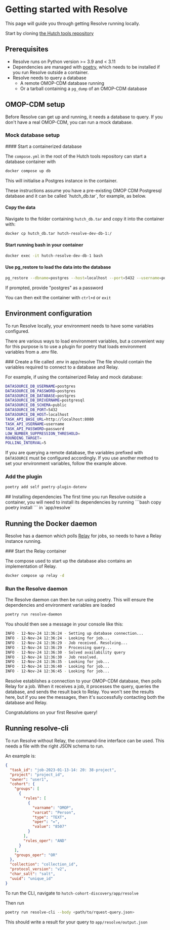
# Getting started with Resolve

This page will guide you through getting Resolve running locally.

Start by cloning [the Hutch tools repository](https://github.com/Health-Informatics-UoN/hutch-cohort-discovery)

## Prerequisites

- Resolve runs on Python version >= 3.9 and < 3.11
- Dependencies are managed with [poetry](https://python-poetry.org/), which needs to be installed if you run Resolve outside a container.
- Resolve needs to query a database
  - A remote OMOP-CDM database running
  - Or a tarball containing a `pg_dump` of an OMOP-CDM database

## OMOP-CDM setup

Before Resolve can get up and running, it needs a database to query.
If you don't have a real OMOP-CDM, you can run a mock database.

### Mock database setup

<Steps>
#### Start a containerized database

The `compose.yml` in the root of the Hutch tools repository can start a database container with

```bash copy
docker compose up db
```

This will initialise a Postgres instance in the container.

<Callout type="info">
  These instructions assume you have a pre-existing OMOP CDM Postgresql database
  and it can be called `hutch_db.tar`, for example, as below.
</Callout>

#### Copy the data

Navigate to the folder containing `hutch_db.tar` and copy it into the container with:

```bash copy
docker cp hutch_db.tar hutch-resolve-dev-db-1:/
```

#### Start running bash in your container

```bash copy
docker exec -it hutch-resolve-dev-db-1 bash
```

#### Use pg_restore to load the data into the database

```bash copy
pg_restore --dbname=postgres --host=localhost --port=5432 --username=postgres --password hutch_db.tar
```

If prompted, provide "postgres" as a password

You can then exit the container with `ctrl+d` or `exit`

</Steps>

## Environment configuration

To run Resolve locally, your environment needs to have some variables configured.

There are various ways to load environment variables, but a convenient way for this purpose is to use a plugin for poetry that loads environment variables from a .env file.

<Steps>
### Create a file called .env in app/resolve
The file should contain the variables required to connect to a database and Relay.

For example, if using the containerized Relay and mock database:

```sh copy
DATASOURCE_DB_USERNAME=postgres
DATASOURCE_DB_PASSWORD=postgres
DATASOURCE_DB_DATABASE=postgres
DATASOURCE_DB_DRIVERNAME=postgresql
DATASOURCE_DB_SCHEMA=public
DATASOURCE_DB_PORT=5432
DATASOURCE_DB_HOST=localhost
TASK_API_BASE_URL=http://localhost:8080
TASK_API_USERNAME=username
TASK_API_PASSWORD=password
LOW_NUMBER_SUPPRESSION_THRESHOLD=
ROUNDING_TARGET=
POLLING_INTERVAL=5
```

If you are querying a remote database, the variables prefixed with `DATASOURCE` must be configured accordingly.
If you use another method to set your environment variables, follow the example above.

### Add the plugin

```bash copy
poetry add self poetry-plugin-dotenv
```

</Steps>
## Installing dependencies
The first time you run Resolve outside a container, you will need to install its dependencies by running
```bash copy
poetry install
```
in `app/resolve`

## Running the Docker daemon

Resolve has a daemon which polls [Relay](/relay) for jobs, so needs to have a Relay instance running.

<Steps>
### Start the Relay container

The compose used to start up the database also contains an implementation of Relay.

```bash copy
docker compose up relay -d
```

### Run the Resolve daemon

The Resolve daemon can then be run using poetry. This will ensure the dependencies and environment variables are loaded

```bash copy
poetry run resolve-daemon
```

You should then see a message in your console like this:

```bash
INFO - 12-Nov-24 12:36:24 - Setting up database connection...
INFO - 12-Nov-24 12:36:24 - Looking for job...
INFO - 12-Nov-24 12:36:29 - Job received. Resolving...
INFO - 12-Nov-24 12:36:29 - Processing query...
INFO - 12-Nov-24 12:36:30 - Solved availability query
INFO - 12-Nov-24 12:36:30 - Job resolved.
INFO - 12-Nov-24 12:36:35 - Looking for job...
INFO - 12-Nov-24 12:36:40 - Looking for job...
INFO - 12-Nov-24 12:36:45 - Looking for job...
```

Resolve establishes a connection to your OMOP-CDM database, then polls Relay for a job.
When it receives a job, it processes the query, queries the database, and sends the result back to Relay.
You won't see the results here, but if you see the messages, then it's successfully contacting both the database and Relay.

</Steps>

<Callout emoji="🎉">Congratulations on your first Resolve query!</Callout>

## Running resolve-cli

To run Resolve without Relay, the command-line interface can be used.
This needs a file with the right JSON schema to run.

An example is:

```json copy
{
  "task_id": "job-2023-01-13-14: 20: 38-project",
  "project": "project_id",
  "owner": "user1",
  "cohort": {
    "groups": [
      {
        "rules": [
          {
            "varname": "OMOP",
            "varcat": "Person",
            "type": "TEXT",
            "oper": "=",
            "value": "8507"
          }
        ],
        "rules_oper": "AND"
      }
    ],
    "groups_oper": "OR"
  },
  "collection": "collection_id",
  "protocol_version": "v2",
  "char_salt": "salt",
  "uuid": "unique_id"
}
```

To run the CLI, navigate to `hutch-cohort-discovery/app/resolve`

Then run

```bash copy
poetry run resolve-cli --body <path/to/rquest-query.json>
```

This should write a result for your query to `app/resolve/output.json`
